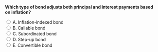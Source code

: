 ::: {.question-block}

<form onsubmit="event.preventDefault(); checkAnswer('module6_mcq_q25')" data-correct-answer="A">
<strong style="display: block;">Which type of bond adjusts both principal and interest payments based on inflation?</strong>

<label><input type="radio" name="module6_mcq_q25" value="A"> A. Inflation-indexed bond</label><br>
<label><input type="radio" name="module6_mcq_q25" value="B"> B. Callable bond</label><br>
<label><input type="radio" name="module6_mcq_q25" value="C"> C. Subordinated bond</label><br>
<label><input type="radio" name="module6_mcq_q25" value="D"> D. Step-up bond</label><br>
<label><input type="radio" name="module6_mcq_q25" value="E"> E. Convertible bond</label><br>
</form>

<div id="feedback-module6_mcq_q25" class="feedback" data-status="" style="display:none;">
✅ Correct: A. Inflation-indexed bonds protect real returns by adjusting payments with inflation.
</div>

:::
